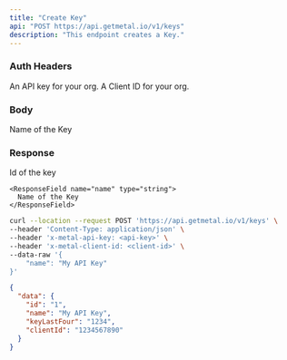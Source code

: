 ```yaml
---
title: "Create Key"
api: "POST https://api.getmetal.io/v1/keys"
description: "This endpoint creates a Key."
---
```


### Auth Headers

<ParamField required header="x-metal-api-key" type="string">
  An API key for your org.
</ParamField>

<ParamField required header="x-metal-client-id" type="string">
  A Client ID for your org.
</ParamField>

### Body

<ParamField body="name" type="string" placeholder="name of the Key" required>
  Name of the Key
</ParamField>

### Response

<ResponseField name="data" type="Key Object">
  <Expandable title="properties">
    <ResponseField name="id" type="string">
      Id of the key
    </ResponseField>

    <ResponseField name="name" type="string">
      Name of the Key
    </ResponseField>

  </Expandable>
</ResponseField>

<RequestExample>

```bash Example Request
curl --location --request POST 'https://api.getmetal.io/v1/keys' \
--header 'Content-Type: application/json' \
--header 'x-metal-api-key: <api-key>' \
--header 'x-metal-client-id: <client-id>' \
--data-raw '{
    "name": "My API Key"
}'
```

</RequestExample>

<ResponseExample>

```json Response
{
  "data": {
    "id": "1",
    "name": "My API Key",
    "keyLastFour": "1234",
    "clientId": "1234567890"
  }
}
```

</ResponseExample>
